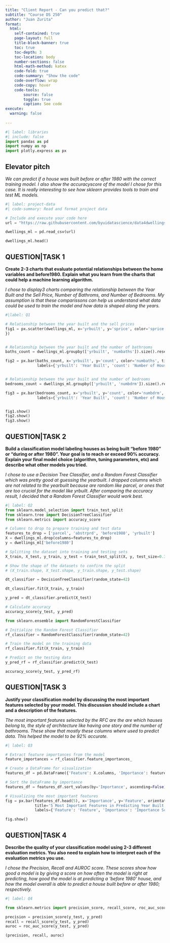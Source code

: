 ```yaml
---
title: "Client Report - Can you predict that?"
subtitle: "Course DS 250"
author: "Juan Zurita"
format:
  html:
    self-contained: true
    page-layout: full
    title-block-banner: true
    toc: true
    toc-depth: 3
    toc-location: body
    number-sections: false
    html-math-method: katex
    code-fold: true
    code-summary: "Show the code"
    code-overflow: wrap
    code-copy: hover
    code-tools:
        source: false
        toggle: true
        caption: See code
execute: 
  warning: false
    
---
```


```python
#| label: libraries
#| include: false
import pandas as pd
import numpy as np
import plotly.express as px

```


## Elevator pitch

_We can predict if a house was built before or after 1980 with the correct training model. I also show the accuracyscore of the model I chose for this case. It is really interesting to see how sklearn provides tools to train and test ML models._

```python
#| label: project-data
#| code-summary: Read and format project data

# Include and execute your code here
url = "https://raw.githubusercontent.com/byuidatascience/data4dwellings/master/data-raw/dwellings_ml/dwellings_ml.csv"

dwellings_ml = pd.read_csv(url)

dwellings_ml.head()

```


## QUESTION|TASK 1

__Create 2-3 charts that evaluate potential relationships between the home variables and before1980. Explain what you learn from the charts that could help a machine learning algorithm.__

_I chose to display3 charts comparing the relationship between the Year Built and the Sell Price, Number of Bathroms, and Number of Bedrooms. My assumption is that these comparissons can help us understand what data could be used to train the model and how data is shaped along the years._

```python
#|label: Q1

# Relationship between the year built and the sell prices
fig1 = px.scatter(dwellings_ml, x='yrbuilt', y='sprice', color='sprice', title='Sell Price and Year Built', labels={'yrbuilt': 'Year Built', 'sprice': 'Sell Price'
})


# Relationship between the year built and the number of bathrooms
baths_count = dwellings_ml.groupby(['yrbuilt', 'numbaths']).size().reset_index(name='count')

fig2 = px.bar(baths_count, x='yrbuilt', y='count', color='numbaths', title='Number of Bathrooms vs. Year Built',
              labels={'yrbuilt': 'Year Built', 'count': 'Number of Houses', 'numbaths': 'Number of Bathrooms'})


# Relationship between the year built and the number of bedrooms
bedrooms_count = dwellings_ml.groupby(['yrbuilt', 'numbdrm']).size().reset_index(name='count')

fig3 = px.bar(bedrooms_count, x='yrbuilt', y='count', color='numbdrm', title='Number of Bedrooms vs. Year Built',
              labels={'yrbuilt': 'Year Built', 'count': 'Number of Houses', 'numbdrm': 'Number of Bedrooms'})


fig1.show()
fig2.show()
fig3.show()

```


## QUESTION|TASK 2

__Build a classification model labeling houses as being built “before 1980” or “during or after 1980”. Your goal is to reach or exceed 90% accuracy. Explain your final model choice (algorithm, tuning parameters, etc) and describe what other models you tried.__

_I chose to use a Decision Tree Classifier, and a Random Forest Classifier which was pretty good at guessing the yearbuilt. I dropped columns which are not related to the yearbuilt because are random like parcel, or ones that are too crucial for the model like yrbuilt. After comparing the accuracy result, I decided that a Random Forest Classifier would work best._

```python
#| label: Q2
from sklearn.model_selection import train_test_split
from sklearn.tree import DecisionTreeClassifier
from sklearn.metrics import accuracy_score

# Columns to drop to prepare training and test data
features_to_drop = ['parcel', 'abstrprd', 'before1980', 'yrbuilt']
X = dwellings_ml.drop(columns=features_to_drop)
y = dwellings_ml['before1980']

# Splitting the dataset into training and testing sets
X_train, X_test, y_train, y_test = train_test_split(X, y, test_size=0.3, random_state=42)

# Show the shape of the datasets to confirm the split
# (X_train.shape, X_test.shape, y_train.shape, y_test.shape)

dt_classifier = DecisionTreeClassifier(random_state=42)

dt_classifier.fit(X_train, y_train)

y_pred = dt_classifier.predict(X_test)

# Calculate accuracy
accuracy_score(y_test, y_pred)

```

```python
from sklearn.ensemble import RandomForestClassifier

# Initialize the Random Forest Classifier
rf_classifier = RandomForestClassifier(random_state=42)

# Train the model on the training data
rf_classifier.fit(X_train, y_train)

# Predict on the testing data
y_pred_rf = rf_classifier.predict(X_test)

accuracy_score(y_test, y_pred_rf)

```


## QUESTION|TASK 3

__Justify your classification model by discussing the most important features selected by your model. This discussion should include a chart and a description of the features.__

_The most important features selected by the RFC are the are which hauses belong to, the style of architecture like having one story and the number of bathrooms. These show that mostly these columns where used to predict data. This helped the model to be 92% accurate._

```python
#| label: Q3

# Extract feature importances from the model
feature_importances = rf_classifier.feature_importances_

# Create a DataFrame for visualization
features_df = pd.DataFrame({'Feature': X.columns, 'Importance': feature_importances})

# Sort the DataFrame by importance
features_df = features_df.sort_values(by='Importance', ascending=False)

# Visualizing the most important features
fig = px.bar(features_df.head(5), x='Importance', y='Feature', orientation='h',
             title='5 Most Important Features in Predicting Year Built',
             labels={'Feature': 'Feature', 'Importance': 'Importance Score'})

fig.show()

```


## QUESTION|TASK 4

__Describe the quality of your classification model using 2-3 different evaluation metrics. You also need to explain how to interpret each of the evaluation metrics you use.__

_I chose the Precision, Recall and AUROC score. These scores show how good a model is by giving a score on how often the model is right at predicting, how good the model is at predicting a 'before 1980' house, and how the model overall is able to predict a house built before or after 1980; respectively._

```python
#| label: Q4

from sklearn.metrics import precision_score, recall_score, roc_auc_score

precision = precision_score(y_test, y_pred)
recall = recall_score(y_test, y_pred)
auroc = roc_auc_score(y_test, y_pred)

(precision, recall, auroc)

```